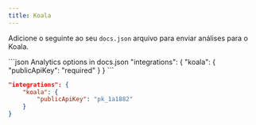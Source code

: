 ```yaml
---
title: Koala
---
```


Adicione o seguinte ao seu `docs.json` arquivo para enviar análises para o Koala.

<CodeGroup>
  ```json Analytics options in docs.json
  "integrations": {
      "koala": {
          "publicApiKey": "required"
      }
  }
  ```

  ```json Example
  "integrations": {
      "koala": {
          "publicApiKey": "pk_1a1882"
      }
  }
  ```
</CodeGroup>
